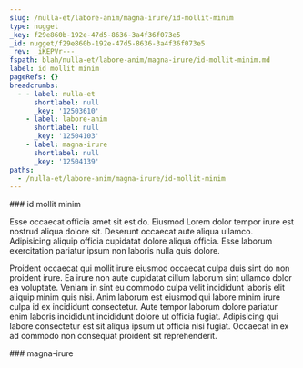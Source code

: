 ```yaml
---
slug: /nulla-et/labore-anim/magna-irure/id-mollit-minim
type: nugget
_key: f29e860b-192e-47d5-8636-3a4f36f073e5
_id: nugget/f29e860b-192e-47d5-8636-3a4f36f073e5
_rev: _iKEPVr---_
fspath: blah/nulla-et/labore-anim/magna-irure/id-mollit-minim.md
label: id mollit minim
pageRefs: {}
breadcrumbs:
  - - label: nulla-et
      shortlabel: null
      _key: '12503610'
    - label: labore-anim
      shortlabel: null
      _key: '12504103'
    - label: magna-irure
      shortlabel: null
      _key: '12504139'
paths:
  - /nulla-et/labore-anim/magna-irure/id-mollit-minim
---
```


<NuggetArea>
<Nugget slug="/nulla-et/labore-anim/magna-irure/id-mollit-minim" type="nugget" _key="f29e860b-192e-47d5-8636-3a4f36f073e5" _id="nugget/f29e860b-192e-47d5-8636-3a4f36f073e5" _rev="_iKEPVr---_" fspath="blah/nulla-et/labore-anim/magna-irure/id-mollit-minim.md" label="id mollit minim" paths="/nulla-et/labore-anim/magna-irure/id-mollit-minim">
<NuggetBody>
### id mollit minim

Esse occaecat officia amet sit est do. Eiusmod Lorem dolor tempor irure est nostrud aliqua dolore sit. Deserunt occaecat aute aliqua ullamco. Adipisicing aliquip officia cupidatat dolore aliqua officia. Esse laborum exercitation pariatur ipsum non laboris nulla quis dolore.

Proident occaecat qui mollit irure eiusmod occaecat culpa duis sint do non proident irure. Ea irure non aute cupidatat cillum laborum sint ullamco dolor ea voluptate. Veniam in sint eu commodo culpa velit incididunt laboris elit aliquip minim quis nisi. Anim laborum est eiusmod qui labore minim irure culpa id ex incididunt consectetur. Aute tempor laborum dolore pariatur enim laboris incididunt incididunt dolore ut officia fugiat. Adipisicing qui labore consectetur est sit aliqua ipsum ut officia nisi fugiat. Occaecat in ex ad commodo non consequat proident sit reprehenderit.

</NuggetBody>
<Breadcrumbs>
<Crumbs>
<Crumb _key="12503610" label="nulla-et" /><Crumb _key="12504103" label="labore-anim" /><Crumb _key="12504139" label="magna-irure" />
</Crumbs>
</Breadcrumbs>
</Nugget>

<NuggetsInbound>
</NuggetsInbound>
<NuggetsOutbound>
</NuggetsOutbound>
</NuggetArea>
<PassagesInbound>
<Passage direction="inbound" type="passage" _key="12504139" _id="passage/12504139" _rev="_iKEPVq6--A" label="magna-irure" passage="magna-irure" fspath="blah/nulla-et/labore-anim/magna-irure" paths="/nulla-et/labore-anim/magna-irure" slug="/nulla-et/labore-anim/magna-irure">
<NuggetBody>
### magna-irure

</NuggetBody>
<Breadcrumbs>
<Crumbs>
<Crumb _key="12503610" label="nulla-et" /><Crumb _key="12504103" label="labore-anim" />
</Crumbs>
</Breadcrumbs>
</Passage>

</PassagesInbound>
<PassagesOutbound>
</PassagesOutbound>